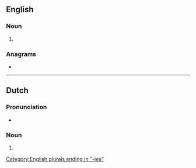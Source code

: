 ==English==

===Noun===
{{head|en|noun form}}

# {{plural of|en|seminary}}

===Anagrams===
* {{anagrams|en|a=aeeiimnrss|semainiers|siramesine}}

[[Category:English plurals ending in "-ies"]]

----

==Dutch==

===Pronunciation===
* {{audio|nl|Nl-seminaries.ogg|Audio}}

===Noun===
{{head|nl|noun plural form}}

# {{plural of|nl|seminarie}}